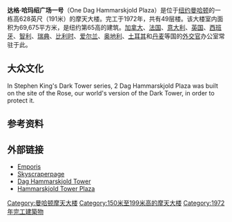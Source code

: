 {{Translating|[[:en:Wikipedia|:en:Wikipedia]]||time=2017-07-24T15:27:41+00:00}}
{{incomplete|time=2017-07-24T15:27:41+00:00 }}
{{Infobox building
|name               = 达格·哈玛绍广场一号<br>One Dag Hammarskjold Plaza
|image              = 1-dag.jpg
|image_size         = 250px
|caption            = 
|location           = [[曼哈頓|曼哈頓]]第二大道885号
|iso_region         = 
|status             = 
|start_date         = 
|completion_date    = [[1972年|1972年]]
|opening            = 
|building_type      = 办公楼/外交官办公室
|antenna_spire      = 
|height             = {{convert|628|ft|m|abbr=on}}
|top_floor          = 
|floor_count        = 49 
|elevator_count     = 
|cost               = 
|floor_area         = {{convert|69,675|m2|sqft|abbr=on}}
|architect          = 
|structural_engineer= 
|main_contractor    = 
|developer          = 
|owner              = 
|management         = 
|references         = 
}}

'''达格·哈玛绍广场一号'''（One Dag Hammarskjold Plaza）是位于[[纽约|纽约]][[曼哈顿|曼哈顿]]的一栋高628英尺（191米）的摩天大楼。完工于1972年，共有49层楼。该大楼室内面积为69,675平方米，是纽约第65高的建筑。[[加拿大|加拿大]]、[[法国|法国]]、[[意大利|意大利]]、[[英国|英国]]、[[西班牙|西班牙]]、[[智利|智利]]、[[瑞典|瑞典]]、[[比利时|比利时]]、[[爱尔兰|爱尔兰]]、[[奥地利|奥地利]]、[[土耳其|土耳其]]和[[丹麦|丹麦]]等国的[[外交官|外交官]]办公室常驻于此。

==大众文化==
{{TransH}}
In Stephen King's Dark Tower series, 2 Dag Hammarskjold Plaza was built on the site of the Rose, our world's version of the Dark Tower, in order to protect it.
{{TransF}}

==参考资料==
 {{Reflist}}

==外部链接==
*[http://www.emporis.com/en/wm/bu/?id=1daghammarskjoldplaza-newyorkcity-ny-usa Emporis] {{Wayback|url=http://www.emporis.com/en/wm/bu/?id=1daghammarskjoldplaza-newyorkcity-ny-usa |date=20080317220252 }}
*[https://web.archive.org/web/20071124070604/http://skyscraperpage.com/cities/?buildingID=3989 Skyscraperpage]
*[http://www.cityrealty.com/nyc/manhattan/dag-hammarskjold-tower-240-east-47th-street/630 Dag Hammarskjold Tower]
*[http://www.hammarskjoldplaza.org/ Hammarskjold Tower Plaza]

[[Category:曼哈顿摩天大楼|Category:曼哈顿摩天大楼]]
[[Category:150米至199米高的摩天大楼|Category:150米至199米高的摩天大楼]]
[[Category:1972年完工建築物|Category:1972年完工建築物]]